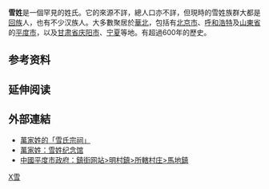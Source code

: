 '''雪姓'''是一個罕見的姓氏。它的來源不詳，總人口亦不詳，但現時的雪姓族群大都是[[回族|回族]]人，也有不少汉族人。大多數聚居於[[華北|華北]]，包括有[[北京市|北京市]]、[[呼和浩特|呼和浩特]]及[[山東省|山東省]]的[[平度市|平度市]]，以及[[甘肃省|甘肃省]][[庆阳市|庆阳市]]、[[宁夏|宁夏]]等地。有超過600年的歷史。

== 参考资料 ==
{{reflist}}

== 延伸阅读 ==
{{Wikisource further reading}}

== 外部連結 ==
* [http://mem.netor.com/wjx/familytree.asp?id=2002 萬家姓的「雪氏宗祠」]
* [http://mem.netor.com/m/zc/zc.asp?BID=42702 萬家姓：雪姓纪念馆]
* [http://big5.pingdu.gov.cn/Get/zhenjiewangzhan/mingcunzhen/mczsuoxiacunzhuang/06101910425254202.htm 中國平度市政府：鎮街网站>明村鎮>所轄村庄>馬地鎮]

{{surname-stub}}

[[Category:罕見或停用漢姓|X雪]]